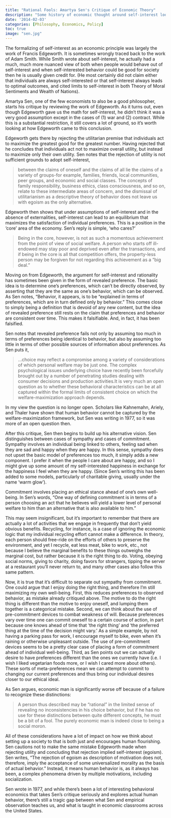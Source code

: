 ```yaml
---
title: "Rational Fools: Amartya Sen's Critique of Economic Theory"
description: "Some history of economic thought around self-interest looking at Francis Edgeworth, Adam Smith, and Amartya Sen"
date: '2014-02-03'
categories: [Philosophy, Economics, Policy]
toc: true
image: "sen.jpg"
---
```

The formalizing of self-interest as an economic principle was largely the work of Francis Edgeworth. It is sometimes wrongly traced back to the work of Adam Smith. While Smith wrote about self-interest, he actually had a much, much more nuanced view of both when people would behave out of self-interest and when self-interested behavior could be good for society then he is usually given credit for. (He most certainly did not claim either that individuals are always self-interested or that self-interest always leads to optimal outcomes, and cited limits to self-interest in both Theory of Moral Sentiments and Wealth of Nations).

Amartya Sen, one of the few economists to also be a good philosopher, starts his critique by reviewing the work of Edgeworth. As it turns out, even though Edgeworth gave us the math for self-interest, he didn’t think it was a very good assumption except in the cases of (1) war and (2) contract. While this is a substantial restriction, it still covers a lot of ground, so it’s worth looking at how Edgeworth came to this conclusion.

Edgeworth gets there by rejecting the utilitarian premise that individuals act to maximize the greatest good for the greatest number. Having rejected that he concludes that individuals act not to maximize overall utility, but instead to maximize only their own utility. Sen notes that the rejection of utility is not sufficient grounds to adopt self-interest,

>between the claims of oneself and the claims of all lie the claims of a variety of groups-for example, families, friends, local communities, peer groups, and economic and social classes. The concepts of family responsibility, business ethics, class consciousness, and so on, relate to these intermediate areas of concern, and the dismissal of utilitarianism as a descriptive theory of behavior does not leave us with egoism as the only alternative.

Edgeworth then shows that under assumptions of self-interest and in the absence of externalities, self-interest can lead to an equilibrium that maximizes the satisfaction of individual preferences. This is a position in the ‘core’ area of the economy. Sen’s reply is simple, ‘who cares?’

>Being in the core, however, is not as such a momentous achievement from the point of view of social welfare. A person who starts off ill-endowed may stay poor and deprived even after the transactions, and if being in the core is all that competition offers, the property-less person may be forgiven for not regarding this achievement as a “big deal.”

Moving on from Edgeworth, the argument for self-interest and rationality has sometimes been given in the form of revealed preference. The basic idea is to determine one’s preferences, which can’t be directly observed, by asserting that they are the same as one’s behavior, which can be observed. As Sen notes, “Behavior, it appears, is to be “explained in terms of preferences, which are in turn defined only by behavior.” This comes close to simply being a definition that is devoid of any new content, but the idea of revealed preference still rests on the claim that preferences and behavior are consistent over time. This makes it falsifiable. And, in fact, it has been falsified.

Sen notes that revealed preference fails not only by assuming too much in terms of preferences being identical to behavior, but also by assuming too little in terms of other possible sources of information about preferences. As Sen puts it,

> …choice may reflect a compromise among a variety of considerations of which personal welfare may be just one. The complex psychological issues underlying choice have recently been forcefully brought out by a number of penetrating studies dealing with consumer decisions and production activities.It is very much an open question as to whether these behavioral characteristics can be at all captured within the formal limits of consistent choice on which the welfare-maximization approach depends.

In my view the question is no longer open. Scholars like Kahnemahn, Ariely, and Thaler have shown that human behavior cannot be captured by the welfare-maximization framework, but Sen was writing in 1977, so it was more of an open question then.

After this critique, Sen then begins to build up his alternative vision. Sen distinguishes between cases of sympathy and cases of commitment. Sympathy involves an individual being linked to others, feeling sad when they are sad and happy when they are happy. In this sense, sympathy does not upset the basic model of preferences too much, it simply adds a new component. I prefer it when the people I care about are happy, and so I might give up some amount of my self-interested happiness in exchange for the happiness I feel when they are happy. (Since Sen’s writing this has been added to some models, particularly of charitable giving, usually under the name ‘warm glow’).

Commitment involves placing an ethical stance ahead of one’s own well-being. In Sen’s words, “One way of defining commitment is in terms of a person choosing an act that he believes will yield a lower level of personal welfare to him than an alternative that is also available to him.”

This may seem insignificant, but it’s important to remember that there are actually a lot of activities that we engage in frequently that don’t yield obvious benefits. Recycling, for instance, is a case of ignoring the economic logic that my individual recycling effort cannot make a difference. In theory, each person should free-ride on the efforts of others to preserve the environment, and yet I recycle, eat less meat, bike to work, etc., not because I believe the marginal benefits to these things outweighs the marginal cost, but rather because it is the right thing to do. Voting, obeying social norms, giving to charity, doing favors for strangers, tipping  the server at a restaurant you’ll never return to, and many other cases also follow this same pattern.

Now, it is true that it’s difficult to separate out sympathy from commitment. One could argue that I enjoy doing the right thing, and therefore I’m still maximizing my own well-being. First, this reduces preferences to observed behavior, as mistake already critiqued above. The motive to do the right thing is different than the motive to enjoy oneself, and lumping them together is a categorical mistake.  Second, we can think about the use of pre-commitment devices to combat weakness of will. Because preferences vary over time one can commit oneself to a certain course of action, in part because one knows ahead of time that ‘the right thing’ and ‘the preferred thing at the time of the decision might vary.’ As a simple example, by not having a parking pass for work, I encourage myself to bike, even when it’s raining or otherwise unpleasant outside. The use of pre-commitment devices seems to be a pretty clear case of placing a form of commitment ahead of individual well-being. Third, as Sen points out we can actually desire to have preferences different than the ones we currently have (i.e. I wish I liked vegetarian foods more, or I wish I cared more about others). These sorts of meta-preferences mean we can attempt to commit to changing our current preferences and thus bring our individual desires closer to our ethical ideal.

As Sen argues, economic man is significantly worse off because of a failure to recognize these distinctions:

>A person thus described may be “rational” in the limited sense of revealing no inconsistencies in his choice behavior, but if he has no use for these distinctions between quite different concepts, he must be a bit of a fool. The purely economic man is indeed close to being a social moron.

All of these considerations have a lot of impact on how we think about setting up a society to that is both just and encourages human flourishing. Sen cautions not to make the same mistake Edgeworth made when rejecting utility and concluding that rejection implied self-interest (egoism). Sen writes, “The rejection of egoism as description of motivation does not, therefore, imply the acceptance of some universalized morality as the basis of actual behavior.” Instead, it means human behavior is, as it always has been, a complex phenomena driven by multiple motivations, including socialization.

Sen wrote in 1977, and while there’s been a lot of interesting behavioral economics that takes Sen’s critique seriously and explores actual human behavior, there’s still a tragic gap between what Sen and empirical observation teaches us, and what is taught in economic classrooms across the United States.